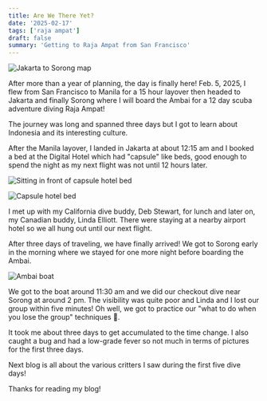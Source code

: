 ```yaml
---
title: Are We There Yet?
date: '2025-02-17'
tags: ['raja ampat']
draft: false
summary: 'Getting to Raja Ampat from San Francisco'
---
```


<Image
  src="/static/images/getting-to-raja/raja-ampat.jpg"
  width={800}
  height={840}
  alt="Jakarta to Sorong map"
/>

After more than a year of planning, the day is finally here! Feb. 5, 2025, I flew from San Francisco to Manila for a 15 hour layover then headed to Jakarta and finally Sorong where I will board the Ambai for a 12 day scuba adventure diving Raja Ampat!

The journey was long and spanned three days but I got to learn about Indonesia and its interesting culture.

After the Manila layover, I landed in Jakarta at about 12:15 am and I booked a bed at the Digital Hotel which had "capsule" like beds, good enough to spend the night as my next flight was not until 12 hours later.

<Image
  src="/static/images/getting-to-raja/inside-capsule.jpeg"
  width={800}
  height={840}
  alt="Sitting in front of capsule hotel bed"
/>

<Image
  src="/static/images/getting-to-raja/capsule-room.jpeg"
  width={800}
  height={840}
  alt="Capsule hotel bed"
/>

I met up with my California dive buddy, Deb Stewart, for lunch and later on, my Canadian buddy, Linda Elliott. There were staying at a nearby airport hotel so we all hung out until our next flight.

After three days of traveling, we have finally arrived! We got to Sorong early in the morning where we stayed for one more night before boarding the Ambai.

<Image src="/static/images/getting-to-raja/ambai.jpg" width={800} height={840} alt="Ambai boat" />

We got to the boat around 11:30 am and we did our checkout dive near Sorong at around 2 pm. The visibility was quite poor and Linda and I lost our group within five minutes! Oh well, we got to practice our "what to do when you lose the group" techniques 🤪.

It took me about three days to get accumulated to the time change. I also caught a bug and had a low-grade fever so not much in terms of pictures for the first three days.

Next blog is all about the various critters I saw during the first five dive days!

Thanks for reading my blog!
